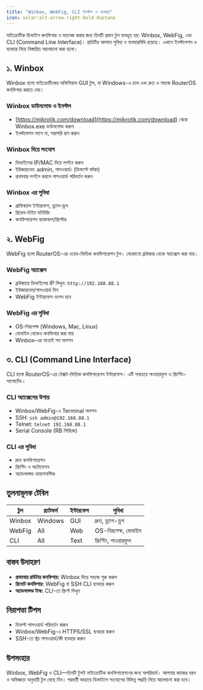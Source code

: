 ```yaml
---
title: "Winbox, WebFig, CLI ইনস্টল ও ব্যবহার"
icon: solar:alt-arrow-right-bold-duotone
---
```


মাইক্রোটিক ডিভাইস কনফিগার ও ম্যানেজ করার জন্য তিনটি প্রধান টুল ব্যবহৃত হয়: Winbox, WebFig, এবং CLI (Command Line Interface)। প্রতিটির আলাদা সুবিধা ও ব্যবহারবিধি রয়েছে। এখানে ইনস্টলেশন ও ব্যবহার নিয়ে বিস্তারিত আলোচনা করা হলো।

## ১. Winbox

Winbox হলো মাইক্রোটিকের অফিসিয়াল GUI টুল, যা Windows-এ চলে এবং দ্রুত ও সহজে RouterOS কনফিগার করতে দেয়।

### Winbox ডাউনলোড ও ইনস্টল
- [https://mikrotik.com/download](https://mikrotik.com/download) থেকে Winbox.exe ডাউনলোড করুন
- ইনস্টলেশন লাগে না, সরাসরি রান করুন

### Winbox দিয়ে সংযোগ
- ডিভাইসের IP/MAC দিয়ে লগইন করুন
- ইউজারনেম: admin, পাসওয়ার্ড: (ডিফল্টে ফাঁকা)
- প্রথমবার লগইন করলে পাসওয়ার্ড পরিবর্তন করুন

### Winbox এর সুবিধা
- গ্রাফিক্যাল ইন্টারফেস, ড্র্যাগ-ড্রপ
- রিয়েল-টাইম মনিটরিং
- কনফিগারেশন ব্যাকআপ/রিস্টোর

## ২. WebFig

WebFig হলো RouterOS-এর ওয়েব-ভিত্তিক কনফিগারেশন টুল। যেকোনো ব্রাউজার থেকে অ্যাক্সেস করা যায়।

### WebFig অ্যাক্সেস
- ব্রাউজারে ডিভাইসের IP লিখুন: `http://192.168.88.1`
- ইউজারনেম/পাসওয়ার্ড দিন
- WebFig ইন্টারফেস ওপেন হবে

### WebFig এর সুবিধা
- OS-নিরপেক্ষ (Windows, Mac, Linux)
- মোবাইল থেকেও কনফিগার করা যায়
- Winbox-এর মতোই সব অপশন

## ৩. CLI (Command Line Interface)

CLI হলো RouterOS-এর টেক্সট-ভিত্তিক কনফিগারেশন ইন্টারফেস। এটি সবচেয়ে পাওয়ারফুল ও স্ক্রিপ্টিং-সাপোর্টেড।

### CLI অ্যাক্সেসের উপায়
- Winbox/WebFig-এ Terminal অপশন
- SSH: `ssh admin@192.168.88.1`
- Telnet: `telnet 192.168.88.1`
- Serial Console (RB সিরিজে)

### CLI এর সুবিধা
- দ্রুত কনফিগারেশন
- স্ক্রিপ্টিং ও অটোমেশন
- অ্যাডভান্সড ডায়াগনস্টিক

## তুলনামূলক টেবিল

| টুল      | প্ল্যাটফর্ম | ইন্টারফেস | সুবিধা                 |
|----------|------------|-----------|------------------------|
| Winbox   | Windows    | GUI       | দ্রুত, ড্র্যাগ-ড্রপ    |
| WebFig   | All        | Web       | OS-নিরপেক্ষ, মোবাইল    |
| CLI      | All        | Text      | স্ক্রিপ্টিং, পাওয়ারফুল |

## বাস্তব উদাহরণ
- **প্রথমবার রাউটার কনফিগার:** Winbox দিয়ে সহজে শুরু করুন
- **রিমোট কনফিগার:** WebFig বা SSH CLI ব্যবহার করুন
- **অ্যাডভান্সড টাস্ক:** CLI-তে স্ক্রিপ্ট লিখুন

## নিরাপত্তা টিপস
- ডিফল্ট পাসওয়ার্ড পরিবর্তন করুন
- Winbox/WebFig-এ HTTPS/SSL ব্যবহার করুন
- SSH-তে স্ট্রং পাসওয়ার্ড/কী ব্যবহার করুন

## উপসংহার
Winbox, WebFig ও CLI—তিনটি টুলই মাইক্রোটিক কনফিগারেশনের জন্য অপরিহার্য। আপনার কাজের ধরন ও অভিজ্ঞতা অনুযায়ী টুল বেছে নিন। পরবর্তী অধ্যায়ে ডিভাইসে সংযোগের বিভিন্ন পদ্ধতি নিয়ে আলোচনা করা হবে।
